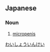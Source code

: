 ==Japanese==
{{ja-kanjitab|わい|しょう|いん|けい|yomi=o}}

===Noun===
{{ja-noun|わいしょういんけい}}

# {{lb|ja|medical|sort=わいしょういんけい}} [[micropenis]]

[[Category:ja:Endocrinology|わいしょういんけい]]
